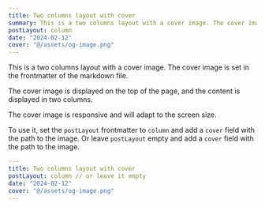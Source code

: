 ```yaml
---
title: Two columns layout with cover
summary: This is a two columns layout with a cover image. The cover image is set in the frontmatter of the markdown file.
postLayout: column
date: "2024-02-12"
cover: "@/assets/og-image.png"
---
```


This is a two columns layout with a cover image. The cover image is set in the frontmatter of the markdown file.

The cover image is displayed on the top of the page, and the content is displayed in two columns.

The cover image is responsive and will adapt to the screen size.

To use it, set the `postLayout` frontmatter to `column` and add a `cover` field with the path to the image. Or leave `postLayout` empty and add a `cover` field with the path to the image.

```yaml
---
title: Two columns layout with cover
postLayout: column // or leave it empty
date: "2024-02-12"
cover: "@/assets/og-image.png"
---
```
